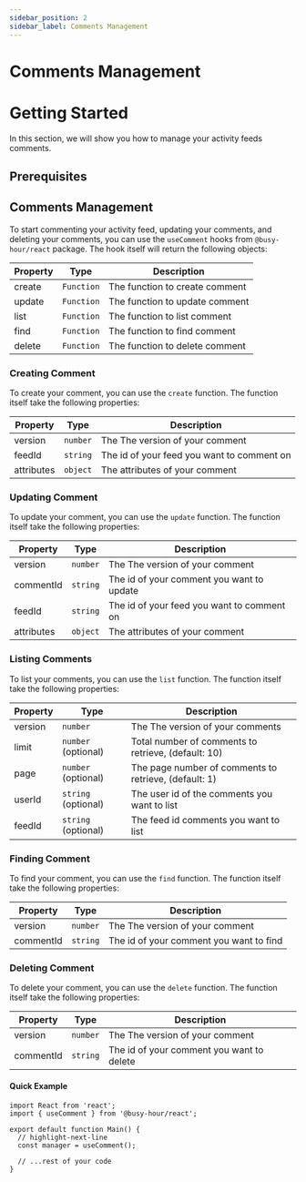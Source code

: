 ```yaml
---
sidebar_position: 2
sidebar_label: Comments Management
---
```



# Comments Management

# Getting Started

In this section, we will show you how to manage your activity feeds comments.

## Prerequisites

<GettingStartedPrerequisites />

## Comments Management

To start commenting your activity feed, updating your comments, and deleting your comments, you can use the `useComment` hooks from `@busy-hour/react` package. The hook itself will return the following objects:

| Property | Type       | Description                    |
| -------- | ---------- | ------------------------------ |
| create   | `Function` | The function to create comment |
| update   | `Function` | The function to update comment |
| list     | `Function` | The function to list comment   |
| find     | `Function` | The function to find comment   |
| delete   | `Function` | The function to delete comment |

### Creating Comment

To create your comment, you can use the `create` function. The function itself take the following properties:

| Property   | Type     | Description                                |
| ---------- | -------- | ------------------------------------------ |
| version    | `number` | The The version of your comment            |
| feedId     | `string` | The id of your feed you want to comment on |
| attributes | `object` | The attributes of your comment             |

### Updating Comment

To update your comment, you can use the `update` function. The function itself take the following properties:

| Property   | Type     | Description                                |
| ---------- | -------- | ------------------------------------------ |
| version    | `number` | The The version of your comment            |
| commentId  | `string` | The id of your comment you want to update  |
| feedId     | `string` | The id of your feed you want to comment on |
| attributes | `object` | The attributes of your comment             |

### Listing Comments

To list your comments, you can use the `list` function. The function itself take the following properties:

| Property | Type                | Description                                           |
| -------- | ------------------- | ----------------------------------------------------- |
| version  | `number`            | The The version of your comments                      |
| limit    | `number` (optional) | Total number of comments to retrieve, (default: 10)   |
| page     | `number` (optional) | The page number of comments to retrieve, (default: 1) |
| userId   | `string` (optional) | The user id of the comments you want to list          |
| feedId   | `string` (optional) | The feed id comments you want to list                 |

### Finding Comment

To find your comment, you can use the `find` function. The function itself take the following properties:

| Property  | Type     | Description                             |
| --------- | -------- | --------------------------------------- |
| version   | `number` | The The version of your comment         |
| commentId | `string` | The id of your comment you want to find |

### Deleting Comment

To delete your comment, you can use the `delete` function. The function itself take the following properties:

| Property  | Type     | Description                               |
| --------- | -------- | ----------------------------------------- |
| version   | `number` | The The version of your comment           |
| commentId | `string` | The id of your comment you want to delete |

#### Quick Example

```tsx title="src/main.tsx"
import React from 'react';
import { useComment } from '@busy-hour/react';

export default function Main() {
  // highlight-next-line
  const manager = useComment();

  // ...rest of your code
}
```
